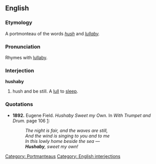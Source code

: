 ==English==

===Etymology===

A portmonteau of the words ''[[hush]]'' and ''[[lullaby]].''

===Pronunciation===
Rhymes with [[lullaby]].

===Interjection===
'''hushaby'''

# {{archaic}} hush and be still. A [[lull]] to [[sleep]].

===Quotations===
*'''1892.''' Eugene Field. ''Hushaby Sweet my Own.'' In ''With Trumpet and Drum.'' page 106 [http://books.google.com/books?id=FNQMAAAAYAAJ&pg=PA106&dq=hushaby&ei=W3AuR-2nAoKotgPstI28CQ]:
*:''The night is fair, and the waves are still, ''
*:''And the wind is singing to you and to me''
*:''In this lowly home beside the sea —''
*:'''''Hushaby''', sweet my own!''

[[Category: Portmanteaus]]
[[Category: English interjections]]